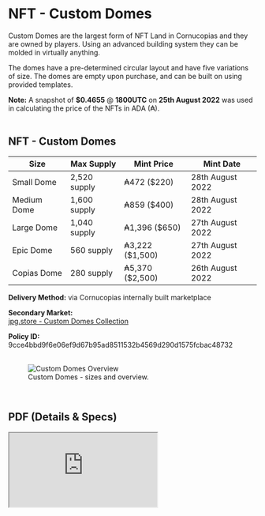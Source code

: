 # NFT - Custom Domes  

Custom Domes are the largest form of NFT Land in Cornucopias and they are owned by players. Using an advanced building system they can be molded in virtually anything.  

The domes have a pre-determined circular layout and have five variations of size. The domes are empty upon purchase, and can be built on using provided templates.  

<div className="note-box">
  <strong>Note:</strong> A snapshot of <b>$0.4655</b> @ <b>1800UTC</b> on <b>25th August 2022</b> was used in calculating the price of the NFTs in ADA (₳).
</div>  

</br>

## NFT - Custom Domes  

<div className="table-wrapper ltr">
  <table>
    <thead>
      <tr>
        <th>Size</th>
        <th>Max Supply</th>
        <th>Mint Price</th>
        <th>Mint Date</th>
      </tr>
    </thead>
    <tbody>
      <tr>
        <td>Small Dome</td>
        <td>2,520 supply</td>
        <td>₳472 ($220)</td>
        <td>28th August 2022</td>
      </tr>
      <tr>
        <td>Medium Dome</td>
        <td>1,600 supply</td>
        <td>₳859 ($400)</td>
        <td>28th August 2022</td>
      </tr>
      <tr>
        <td>Large Dome</td>
        <td>1,040 supply</td>
        <td>₳1,396 ($650)</td>
        <td>27th August 2022</td>
      </tr>
      <tr>
        <td>Epic Dome</td>
        <td>560 supply</td>
        <td>₳3,222 ($1,500)</td>
        <td>27th August 2022</td>
      </tr>
      <tr>
        <td>Copias Dome</td>
        <td>280 supply</td>
        <td>₳5,370 ($2,500)</td>
        <td>26th August 2022</td>
      </tr>
    </tbody>
  </table>
</div>  

**Delivery Method:** via Cornucopias internally built marketplace​​  

**Secondary Market:**  
<a href="https://www.jpg.store/collection/cornucopiascustomdomesale" target="_blank" rel="noopener noreferrer">
  jpg.store - Custom Domes Collection
</a>  

<div className="note-box success">
  <strong>Policy ID:</strong> 9cce4bbd9f6e06ef9d67b95ad8511532b4569d290d1575fcbac48732
</div>  

</br>

<figure className="img-center">
  <picture>
    <source srcSet="/images/nfts/hero.avif" type="image/avif" />
    <source srcSet="/images/nfts/hero.webp" type="image/webp" />
    <img src="/images/nfts/hero.png" alt="Custom Domes Overview" loading="lazy" />
  </picture>
  <figcaption>Custom Domes - sizes and overview.</figcaption>
</figure>  

</br>

## PDF (Details & Specs)  

<div className="pdf-embed">
  <iframe
    className="pdf-frame"
    src="https://drive.google.com/file/d/1S3m_04-6hGmBPmeP74sZzbIFJIIPeoTC/preview"
    title="Custom Domes - Specs PDF"
    referrerPolicy="no-referrer"
    allow="autoplay"
  />
</div>  

<p style={{ textAlign: "center", marginTop: "0.5rem" }}>
  <a className="link-box" href="/docs/custom-domes.pdf" download>
    Download PDF (Local Copy)
  </a>
</p> 

</br>

</br>

Each Custom Dome will come with future Staking Rewards.  

</br>

<figure className="img-center">
  <picture>
    <source srcSet="/images/nfts/staking-rewards.avif" type="image/avif" />
    <source srcSet="/images/nfts/staking-rewards.webp" type="image/webp" />
    <img src="/images/nfts/staking-rewards.png" alt="Future Staking Rewards" loading="lazy" />
  </picture>
  <figcaption>Future staking rewards for Custom Domes.</figcaption>
</figure>  

</br>

## NFT Sale Summary  

The NFT Sales were an incredible success with the Cornucopias in-house built NFT technology standing up to the huge demand, here are some of the headlines:  

<figure className="img-center">
  <picture>
    <source srcSet="/images/nfts/sale-summary.avif" type="image/avif" />
    <source srcSet="/images/nfts/custom-domes/sale-summary.webp" type="image/webp" />
    <img src="/images/nfts/custom-domes/sale-summary.png" alt="Custom Domes Sale Summary" loading="lazy" />
  </picture>
  <figcaption>Custom Domes Sale - highlights & metrics.</figcaption>
</figure>  

</br>

</br>

</br>